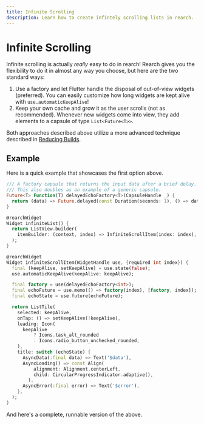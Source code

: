 ```yaml
---
title: Infinite Scrolling
description: Learn how to create infintely scrolling lists in rearch.
---
```


# Infinite Scrolling
Infinite scrolling is actually *really* easy to do in rearch!
Rearch gives you the flexibility to do it in almost any way you choose,
but here are the two standard ways:
1. Use a factory and let Flutter handle the disposal of out-of-view widgets (preferred).
You can easily customize how long widgets are kept alive with `use.automaticKeepAlive`!
2. Keep your own cache and grow it as the user scrolls (not as recommended).
Whenever new widgets come into view, they add elements to a capsule of type `List<Future<T>>`.

Both approaches described above utilize a more advanced technique
described in [Reducing Builds](/advanced/reducing-builds).

## Example
Here is a quick example that showcases the first option above.

```dart
/// A factory capsule that returns the input data after a brief delay.
/// This also doubles as an example of a generic capsule.
Future<T> Function(T) delayedEchoFactory<T>(CapsuleHandle _) {
  return (data) => Future.delayed(const Duration(seconds: 1), () => data);
}

@rearchWidget
Widget infiniteList() {
  return ListView.builder(
    itemBuilder: (context, index) => InfiniteScrollItem(index: index),
  );
}

@rearchWidget
Widget infiniteScrollItem(WidgetHandle use, {required int index}) {
  final (keepAlive, setKeepAlive) = use.state(false);
  use.automaticKeepAlive(keepAlive: keepAlive);

  final factory = use(delayedEchoFactory<int>);
  final echoFuture = use.memo(() => factory(index), [factory, index]);
  final echoState = use.future(echoFuture);

  return ListTile(
    selected: keepAlive,
    onTap: () => setKeepAlive(!keepAlive),
    leading: Icon(
      keepAlive
          ? Icons.task_alt_rounded
          : Icons.radio_button_unchecked_rounded,
    ),
    title: switch (echoState) {
      AsyncData(:final data) => Text('$data'),
      AsyncLoading() => const Align(
          alignment: Alignment.centerLeft,
          child: CircularProgressIndicator.adaptive(),
        ),
      AsyncError(:final error) => Text('$error'),
    },
  );
}
```

And here's a complete, runnable version of the above.

<Zapp id="github/GregoryConrad/rearch-dart/tree/main/packages/examples/infinite_scroll" />
